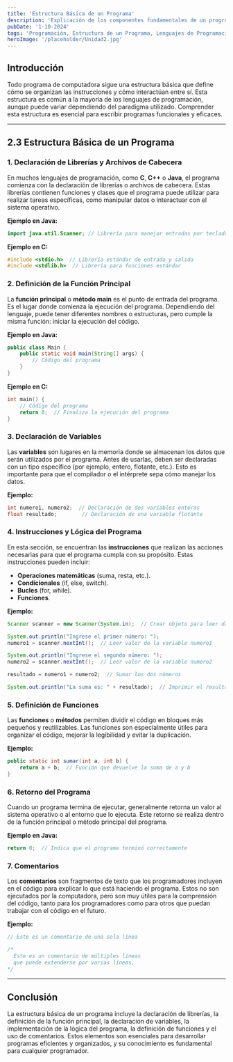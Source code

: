 ---
title: 'Estructura Básica de un Programa'
description: 'Explicación de los componentes fundamentales de un programa y su estructura general.'
pubDate: '1-10-2024'
tags: 'Programación, Estructura de un Programa, Lenguajes de Programación, Funciones, Sintaxis'
heroImage: '/placeholder/Unidad2.jpg'
---

## Introducción

Todo programa de computadora sigue una estructura básica que define cómo se organizan las instrucciones y cómo interactúan entre sí. Esta estructura es común a la mayoría de los lenguajes de programación, aunque puede variar dependiendo del paradigma utilizado. Comprender esta estructura es esencial para escribir programas funcionales y eficaces.

---

## 2.3 Estructura Básica de un Programa

### **1. Declaración de Librerías y Archivos de Cabecera**

En muchos lenguajes de programación, como **C**, **C++** o **Java**, el programa comienza con la declaración de librerías o archivos de cabecera. Estas librerías contienen funciones y clases que el programa puede utilizar para realizar tareas específicas, como manipular datos o interactuar con el sistema operativo.

**Ejemplo en Java:**

```java
import java.util.Scanner; // Librería para manejar entradas por teclado
```

**Ejemplo en C:**

```c
#include <stdio.h>  // Librería estándar de entrada y salida
#include <stdlib.h>  // Librería para funciones estándar
```

### **2. Definición de la Función Principal**

La **función principal** o **método main** es el punto de entrada del programa. Es el lugar donde comienza la ejecución del programa. Dependiendo del lenguaje, puede tener diferentes nombres o estructuras, pero cumple la misma función: iniciar la ejecución del código.

**Ejemplo en Java:**

```java
public class Main {
    public static void main(String[] args) {
        // Código del programa
    }
}
```

**Ejemplo en C:**

```c
int main() {
    // Código del programa
    return 0;  // Finaliza la ejecución del programa
}
```

### **3. Declaración de Variables**

Las **variables** son lugares en la memoria donde se almacenan los datos que serán utilizados por el programa. Antes de usarlas, deben ser declaradas con un tipo específico (por ejemplo, entero, flotante, etc.). Esto es importante para que el compilador o el intérprete sepa cómo manejar los datos.

**Ejemplo:**

```java
int numero1, numero2;  // Declaración de dos variables enteras
float resultado;        // Declaración de una variable flotante
```

### **4. Instrucciones y Lógica del Programa**

En esta sección, se encuentran las **instrucciones** que realizan las acciones necesarias para que el programa cumpla con su propósito. Estas instrucciones pueden incluir:

- **Operaciones matemáticas** (suma, resta, etc.).
- **Condicionales** (if, else, switch).
- **Bucles** (for, while).
- **Funciones**.

**Ejemplo:**

```java
Scanner scanner = new Scanner(System.in);  // Crear objeto para leer datos

System.out.println("Ingrese el primer número: ");
numero1 = scanner.nextInt();  // Leer valor de la variable numero1

System.out.println("Ingrese el segundo número: ");
numero2 = scanner.nextInt();  // Leer valor de la variable numero2

resultado = numero1 + numero2;  // Sumar los dos números

System.out.println("La suma es: " + resultado);  // Imprimir el resultado
```

### **5. Definición de Funciones**

Las **funciones** o **métodos** permiten dividir el código en bloques más pequeños y reutilizables. Las funciones son especialmente útiles para organizar el código, mejorar la legibilidad y evitar la duplicación.

**Ejemplo:**

```java
public static int sumar(int a, int b) {
    return a + b;  // Función que devuelve la suma de a y b
}
```

### **6. Retorno del Programa**

Cuando un programa termina de ejecutar, generalmente retorna un valor al sistema operativo o al entorno que lo ejecuta. Este retorno se realiza dentro de la función principal o método principal del programa.

**Ejemplo en Java:**

```java
return 0;  // Indica que el programa terminó correctamente
```

### **7. Comentarios**

Los **comentarios** son fragmentos de texto que los programadores incluyen en el código para explicar lo que está haciendo el programa. Estos no son ejecutados por la computadora, pero son muy útiles para la comprensión del código, tanto para los programadores como para otros que puedan trabajar con el código en el futuro.

**Ejemplo:**

```java
// Este es un comentario de una sola línea

/*
  Este es un comentario de múltiples líneas
  que puede extenderse por varias líneas.
*/
```

---

## Conclusión

La estructura básica de un programa incluye la declaración de librerías, la definición de la función principal, la declaración de variables, la implementación de la lógica del programa, la definición de funciones y el uso de comentarios. Estos elementos son esenciales para desarrollar programas eficientes y organizados, y su conocimiento es fundamental para cualquier programador.
